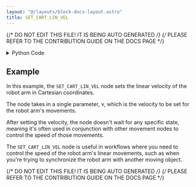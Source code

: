 ```yaml
---
layout: "@/layouts/block-docs-layout.astro"
title: SET_CART_LIN_VEL
---
```


{/* DO NOT EDIT THIS FILE! IT IS BEING AUTO GENERATED */}
{/* PLEASE REFER TO THE CONTRIBUTION GUIDE ON THE DOCS PAGE */}


<PythonDocsDisplay docstring={docstring} />

<details>
<summary>Python Code</summary>

```python
from flojoy import flojoy, TextBlob
from PYTHON.utils.mecademic_state.mecademic_state import query_for_handle


@flojoy(deps={"mecademicpy": "1.4.0"})
def SET_CART_LIN_VEL(ip_address: TextBlob, v: float) -> TextBlob:
    """
    The SET_CART_LIN_VEL node sets the robot arm's linear velocity in Cartesian coordinates.

    Inputs
    ------
    ip_address: TextBlob
        The IP address of the robot arm.

    Parameters
    ------
    v : float
        The velocity to be set.

    Returns
    -------
    ip_address
        The IP address of the robot arm.
    """

    robot = query_for_handle(ip_address)
    robot.SetCartLinVel(v)
    return ip_address

```

[Find this Flojoy Block on GitHub](https://github.com/flojoy-ai/blocks/blob/main/blocks/IO/ROBOTICS/ARMS/MECADEMIC/SET_CART_LIN_VEL/SET_CART_LIN_VEL.py)

</details>

## Example

<GetHelpWidget />

<AppDisplay app={app} blockName="SET_CART_LIN_VEL" client:visible />

In this example, the `SET_CART_LIN_VEL` node sets the linear velocity of the robot arm in Cartesian coordinates.

The node takes in a single parameter, v, which is the velocity to be set for the robot arm's movements.

After setting the velocity, the node doesn't wait for any specific state, meaning it's often used in conjunction with other movement nodes to control the speed of those movements.

The `SET_CART_LIN_VEL` node is useful in workflows where you need to control the speed of the robot arm's linear movements, such as when you're trying to synchronize the robot arm with another moving object.


{/* DO NOT EDIT THIS FILE! IT IS BEING AUTO GENERATED */}
{/* PLEASE REFER TO THE CONTRIBUTION GUIDE ON THE DOCS PAGE */}
